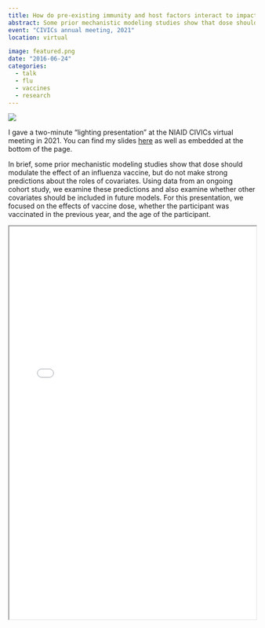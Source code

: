 ```yaml
---
title: How do pre-existing immunity and host factors interact to impact influenza vaccine response?
abstract: Some prior mechanistic modeling studies show that dose should modulate the effect of an influenza vaccine, but do not make strong predictions about the roles of covariates. Using data from an ongoing cohort study, we examine these predictions and also examine whether other covariates should be included in future models.
event: "CIVICs annual meeting, 2021"
location: virtual

image: featured.png
date: "2016-06-24"
categories:
  - talk
  - flu
  - vaccines
  - research
---
```


![](featured.png)

I gave a two-minute "lighting presentation" at the NIAID CIVICs virtual meeting in 2021. You can find my slides [here](static/presentations/CIVIC-Annual-2021-slides.pdf) as well as embedded at the bottom of the page.

In brief, some prior mechanistic modeling studies show that dose should modulate the effect of an influenza vaccine, but do not make strong predictions about the roles of covariates. Using data from an ongoing cohort study, we examine these predictions and also examine whether other covariates should be included in future models. For this presentation, we focused on the effects of vaccine dose, whether the participant was vaccinated in the previous year, and the age of the participant. 

<iframe src="static/posters/CIVIC-Annual-2021-slides.pdf" width="100%" height="800">
</iframe>
